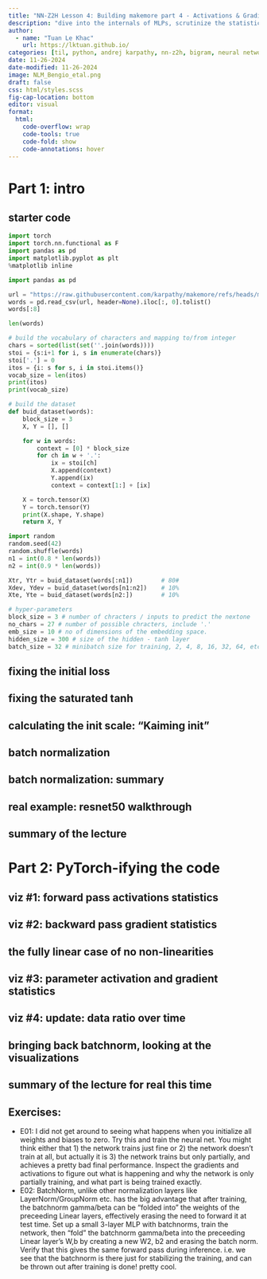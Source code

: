 ---
title: "NN-Z2H Lesson 4: Building makemore part 4 - Activations & Gradients, BatchNorm"
description: "dive into the internals of MLPs, scrutinize the statistics of the forward pass activations, backward pass gradients, understand the health of your deep network, introduce batch normalization"
author:
  - name: "Tuan Le Khac"
    url: https://lktuan.github.io/
categories: [til, python, andrej karpathy, nn-z2h, bigram, neural networks] 
date: 11-26-2024
date-modified: 11-26-2024
image: NLM_Bengio_etal.png
draft: false
css: html/styles.scss
fig-cap-location: bottom
editor: visual
format:
  html:
    code-overflow: wrap
    code-tools: true
    code-fold: show
    code-annotations: hover
---

# Part 1: intro

## starter code

```{python}
import torch
import torch.nn.functional as F
import pandas as pd
import matplotlib.pyplot as plt
%matplotlib inline
```

```{python}
import pandas as pd

url = "https://raw.githubusercontent.com/karpathy/makemore/refs/heads/master/names.txt"
words = pd.read_csv(url, header=None).iloc[:, 0].tolist()
words[:8]
```

```{python}
len(words)
```

```{python}
# build the vocabulary of characters and mapping to/from integer
chars = sorted(list(set(''.join(words))))
stoi = {s:i+1 for i, s in enumerate(chars)}
stoi['.'] = 0
itos = {i: s for s, i in stoi.items()}
vocab_size = len(itos)
print(itos)
print(vocab_size)
```


```{python}
# build the dataset
def buid_dataset(words):
    block_size = 3
    X, Y = [], []

    for w in words:
        context = [0] * block_size
        for ch in w + '.':
            ix = stoi[ch]
            X.append(context)
            Y.append(ix)
            context = context[1:] + [ix]

    X = torch.tensor(X)
    Y = torch.tensor(Y)
    print(X.shape, Y.shape)
    return X, Y

import random
random.seed(42)
random.shuffle(words)
n1 = int(0.8 * len(words))
n2 = int(0.9 * len(words))

Xtr, Ytr = buid_dataset(words[:n1])        # 80#
Xdev, Ydev = buid_dataset(words[n1:n2])    # 10%
Xte, Yte = buid_dataset(words[n2:])        # 10%
```

```{python}
# hyper-parameters
block_size = 3 # number of chracters / inputs to predict the nextone
no_chars = 27 # number of possible chracters, include '.'
emb_size = 10 # no of dimensions of the embedding space.
hidden_size = 300 # size of the hidden - tanh layer
batch_size = 32 # minibatch size for training, 2, 4, 8, 16, 32, 64, etc

```
## fixing the initial loss 
## fixing the saturated tanh
## calculating the init scale: “Kaiming init”
## batch normalization
## batch normalization: summary
## real example: resnet50 walkthrough
## summary of the lecture

# Part 2: PyTorch-ifying the code
## viz #1: forward pass activations statistics
## viz #2: backward pass gradient statistics
## the fully linear case of no non-linearities
## viz #3: parameter activation and gradient statistics
## viz #4: update: data ratio over time
## bringing back batchnorm, looking at the visualizations
## summary of the lecture for real this time

## Exercises:

- E01: I did not get around to seeing what happens when you initialize all weights and biases to zero. Try this and train the neural net. You might think either that 1) the network trains just fine or 2) the network doesn't train at all, but actually it is 3) the network trains but only partially, and achieves a pretty bad final performance. Inspect the gradients and activations to figure out what is happening and why the network is only partially training, and what part is being trained exactly.
- E02: BatchNorm, unlike other normalization layers like LayerNorm/GroupNorm etc. has the big advantage that after training, the batchnorm gamma/beta can be "folded into" the weights of the preceeding Linear layers, effectively erasing the need to forward it at test time. Set up a small 3-layer MLP with batchnorms, train the network, then "fold" the batchnorm gamma/beta into the preceeding Linear layer's W,b by creating a new W2, b2 and erasing the batch norm. Verify that this gives the same forward pass during inference. i.e. we see that the batchnorm is there just for stabilizing the training, and can be thrown out after training is done! pretty cool.